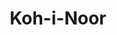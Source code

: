 ---
title: "Koh-i-Noor"
slug: "koh-i-noor"
arcana: "Priestess"

image: "./Koh-i-Noor.jpg"

phys: "resist"
gun: "weak"
fire: ""
ice: ""
elec: ""
wind: ""
psy: ""
nuke: ""
bless: ""
curse: ""
---